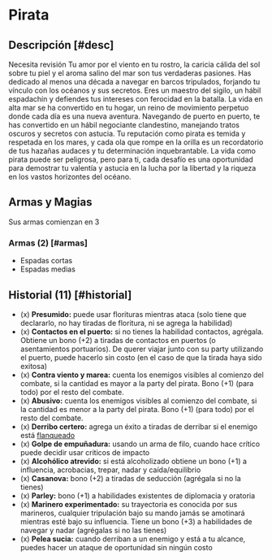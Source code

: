 
# Pirata

<Bleed>
  <Screenshot src={piratePic} alt="placeholder" full />
</Bleed>

## Descripción [#desc]

<Callout type="warning" emoji="🔎">
  Necesita revisión
</Callout>
Tu amor por el viento en tu rostro, la caricia cálida del sol sobre tu piel y el aroma salino del mar son tus verdaderas pasiones. Has dedicado al menos una década a navegar en barcos tripulados, forjando tu vínculo con los océanos y sus secretos. Eres un maestro del sigilo, un hábil espadachín y defiendes tus intereses con ferocidad en la batalla. La vida en alta mar se ha convertido en tu hogar, un reino de movimiento perpetuo donde cada día es una nueva aventura. Navegando de puerto en puerto, te has convertido en un hábil negociante clandestino, manejando tratos oscuros y secretos con astucia. Tu reputación como pirata es temida y respetada en los mares, y cada ola que rompe en la orilla es un recordatorio de tus hazañas audaces y tu determinación inquebrantable. La vida como pirata puede ser peligrosa, pero para ti, cada desafío es una oportunidad para demostrar tu valentía y astucia en la lucha por la libertad y la riqueza en los vastos horizontes del océano.

## Armas y Magias
Sus armas comienzan en 3

### Armas (2) [#armas]

- Espadas cortas
- Espadas medias

## Historial (11) [#historial]

- (x) **Presumido:** <Pill type="c"/> puede usar florituras mientras ataca (solo tiene que declararlo, no hay tiradas de floritura, ni se agrega la habilidad)
- (x) **Contactos en el puerto:** <Pill type="p"/><Pill type="s"/> si no tienes la habilidad contactos, agrégala. Obtiene un bono (+2) a tiradas de contactos en puertos (o asentamientos portuarios). De querer viajar junto con su party utilizando el puerto, puede hacerlo sin costo (en el caso de que la tirada haya sido exitosa)
- (x) **Contra viento y marea:** <Pill type="p"/> cuenta los enemigos visibles al comienzo del combate, si la cantidad es mayor a la party del pirata. Bono (+1) (para todo) por el resto del combate.
- (x) **Abusivo:** <Pill type="p"/> cuenta los enemigos visibles al comienzo del combate, si la cantidad es menor a la party del pirata. Bono (+1) (para todo) por el resto del combate.
- (x) **Derribo certero:** <Pill type="u"/> agrega un éxito a tiradas de derribar si el enemigo está [flanqueado](/docs/ruling-combat/02#2-5-1)
- (x) **Golpe de empuñadura:** <Pill type="u"/> usando un arma de filo, cuando hace crítico puede decidir usar criticos de impacto
- (x) **Alcohólico atrevido:** <Pill type="c"/><Pill type="u"/> si está alcoholizado obtiene un bono (+1) a influencia, acrobacias, trepar, nadar y caída/equilibrio
- (x) **Casanova:** bono (+2) a tiradas de seducción (agrégala si no la tienes)
- (x) **Parley:** bono (+1) a habilidades existentes de diplomacia y oratoria
- (x) **Marinero experimentado:** <Pill type="c"/> su trayectoria es conocida por sus marineros, cualquier tripulación bajo su mando jamás se amotinará mientras esté bajo su influencia. Tiene un bono (+3) a habilidades de navegar y nadar (agrégalas si no las tienes)
- (x) **Pelea sucia:** <Pill type="s"/>cuando derriban a un enemigo y está a tu alcance, puedes hacer un ataque de oportunidad sin ningún costo
